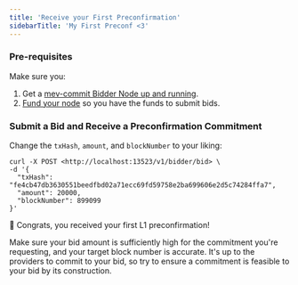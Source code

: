 ```yaml
---
title: 'Receive your First Preconfirmation'
sidebarTitle: 'My First Preconf <3'
---
```


### Pre-requisites
Make sure you:
1. Get a [mev-commit Bidder Node up and running](/get-started/quickstart).
2. [Fund your node](/get-started/bidders/fund-node) so you have the funds to submit bids.

### Submit a Bid and Receive a Preconfirmation Commitment

Change the `txHash`, `amount`, and `blockNumber` to your liking:

```shell ❯_ terminal
curl -X POST <http://localhost:13523/v1/bidder/bid> \
-d '{
  "txHash": "fe4cb47db3630551beedfbd02a71ecc69fd59758e2ba699606e2d5c74284ffa7",
  "amount": 20000,
  "blockNumber": 899099
}'
```

🎉 Congrats, you received your first L1 preconfirmation!

Make sure your bid amount is sufficiently high for the commitment you're requesting, and your target block number is accurate. It's up to the providers to commit to your bid, so try to ensure a commitment is feasible to your bid by its construction.
